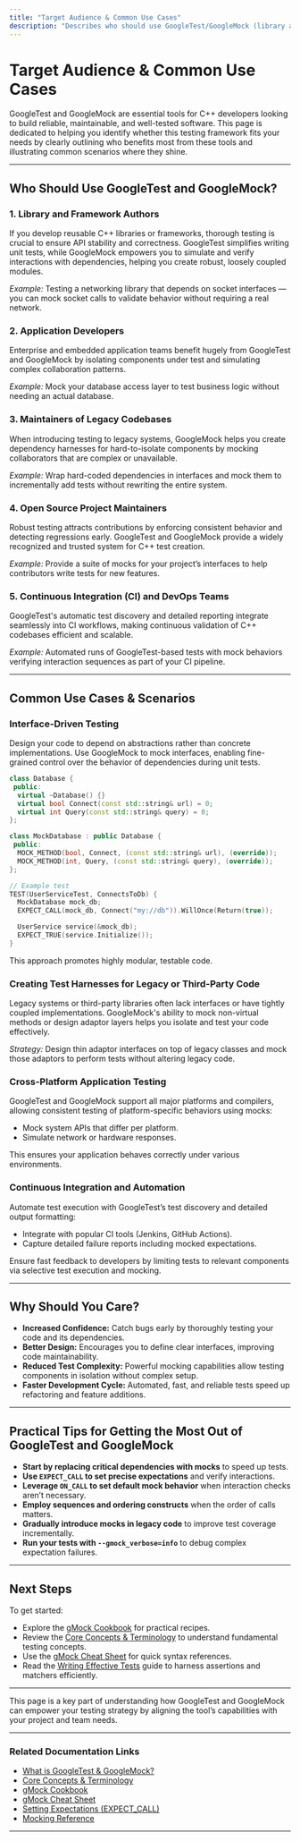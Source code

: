 ```yaml
---
title: "Target Audience & Common Use Cases"
description: "Describes who should use GoogleTest/GoogleMock (library authors, app developers, open source maintainers, enterprise teams), with concrete examples of test and mock use cases: interface-driven testing, legacy code harness, cross-platform apps, and CI integration."
---
```


# Target Audience & Common Use Cases

GoogleTest and GoogleMock are essential tools for C++ developers looking to build reliable, maintainable, and well-tested software. This page is dedicated to helping you identify whether this testing framework fits your needs by clearly outlining who benefits most from these tools and illustrating common scenarios where they shine.

---

## Who Should Use GoogleTest and GoogleMock?

### 1. Library and Framework Authors
If you develop reusable C++ libraries or frameworks, thorough testing is crucial to ensure API stability and correctness. GoogleTest simplifies writing unit tests, while GoogleMock empowers you to simulate and verify interactions with dependencies, helping you create robust, loosely coupled modules.

*Example:* Testing a networking library that depends on socket interfaces — you can mock socket calls to validate behavior without requiring a real network.

### 2. Application Developers
Enterprise and embedded application teams benefit hugely from GoogleTest and GoogleMock by isolating components under test and simulating complex collaboration patterns.

*Example:* Mock your database access layer to test business logic without needing an actual database.

### 3. Maintainers of Legacy Codebases
When introducing testing to legacy systems, GoogleMock helps you create dependency harnesses for hard-to-isolate components by mocking collaborators that are complex or unavailable.

*Example:* Wrap hard-coded dependencies in interfaces and mock them to incrementally add tests without rewriting the entire system.

### 4. Open Source Project Maintainers
Robust testing attracts contributions by enforcing consistent behavior and detecting regressions early. GoogleTest and GoogleMock provide a widely recognized and trusted system for C++ test creation.

*Example:* Provide a suite of mocks for your project’s interfaces to help contributors write tests for new features.

### 5. Continuous Integration (CI) and DevOps Teams
GoogleTest's automatic test discovery and detailed reporting integrate seamlessly into CI workflows, making continuous validation of C++ codebases efficient and scalable.

*Example:* Automated runs of GoogleTest-based tests with mock behaviors verifying interaction sequences as part of your CI pipeline.

---

## Common Use Cases & Scenarios

### Interface-Driven Testing
Design your code to depend on abstractions rather than concrete implementations. Use GoogleMock to mock interfaces, enabling fine-grained control over the behavior of dependencies during unit tests.

```cpp
class Database {
 public:
  virtual ~Database() {}
  virtual bool Connect(const std::string& url) = 0;
  virtual int Query(const std::string& query) = 0;
};

class MockDatabase : public Database {
 public:
  MOCK_METHOD(bool, Connect, (const std::string& url), (override));
  MOCK_METHOD(int, Query, (const std::string& query), (override));
};

// Example test
TEST(UserServiceTest, ConnectsToDb) {
  MockDatabase mock_db;
  EXPECT_CALL(mock_db, Connect("my://db")).WillOnce(Return(true));

  UserService service(&mock_db);
  EXPECT_TRUE(service.Initialize());
}
```

This approach promotes highly modular, testable code.

### Creating Test Harnesses for Legacy or Third-Party Code

Legacy systems or third-party libraries often lack interfaces or have tightly coupled implementations. GoogleMock's ability to mock non-virtual methods or design adaptor layers helps you isolate and test your code effectively.

*Strategy:* Design thin adaptor interfaces on top of legacy classes and mock those adaptors to perform tests without altering legacy code.

### Cross-Platform Application Testing

GoogleTest and GoogleMock support all major platforms and compilers, allowing consistent testing of platform-specific behaviors using mocks:

- Mock system APIs that differ per platform.
- Simulate network or hardware responses.

This ensures your application behaves correctly under various environments.

### Continuous Integration and Automation

Automate test execution with GoogleTest’s test discovery and detailed output formatting:

- Integrate with popular CI tools (Jenkins, GitHub Actions).
- Capture detailed failure reports including mocked expectations.

Ensure fast feedback to developers by limiting tests to relevant components via selective test execution and mocking.

---

## Why Should You Care?

- **Increased Confidence:** Catch bugs early by thoroughly testing your code and its dependencies.
- **Better Design:** Encourages you to define clear interfaces, improving code maintainability.
- **Reduced Test Complexity:** Powerful mocking capabilities allow testing components in isolation without complex setup.
- **Faster Development Cycle:** Automated, fast, and reliable tests speed up refactoring and feature additions.

---

## Practical Tips for Getting the Most Out of GoogleTest and GoogleMock

- **Start by replacing critical dependencies with mocks** to speed up tests.
- **Use `EXPECT_CALL` to set precise expectations** and verify interactions.
- **Leverage `ON_CALL` to set default mock behavior** when interaction checks aren’t necessary.
- **Employ sequences and ordering constructs** when the order of calls matters.
- **Gradually introduce mocks in legacy code** to improve test coverage incrementally.
- **Run your tests with `--gmock_verbose=info`** to debug complex expectation failures.

---

## Next Steps

To get started:

- Explore the [gMock Cookbook](https://google.github.io/googletest/gmock_cook_book.html) for practical recipes.
- Review the [Core Concepts & Terminology](https://google.github.io/googletest/overview/product-intro/core-concepts-terminology.html) to understand fundamental testing concepts.
- Use the [gMock Cheat Sheet](https://google.github.io/googletest/gmock_cheat_sheet.html) for quick syntax references.
- Read the [Writing Effective Tests](https://google.github.io/googletest/guides/writing-effective-tests/using-assertions.html) guide to harness assertions and matchers efficiently.

---

This page is a key part of understanding how GoogleTest and GoogleMock can empower your testing strategy by aligning the tool’s capabilities with your project and team needs.

---

### Related Documentation Links

- [What is GoogleTest & GoogleMock?](https://google.github.io/googletest/overview/product-intro/what-is-googletest)
- [Core Concepts & Terminology](https://google.github.io/googletest/overview/product-intro/core-concepts-terminology)
- [gMock Cookbook](https://google.github.io/googletest/gmock_cook_book.html)
- [gMock Cheat Sheet](https://google.github.io/googletest/gmock_cheat_sheet.html)
- [Setting Expectations (EXPECT_CALL)](https://google.github.io/googletest/api/gmock_ref.html#EXPECT_CALL)
- [Mocking Reference](https://google.github.io/googletest/api/gmock_ref.html)

---